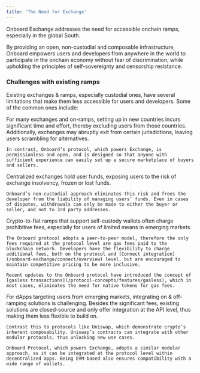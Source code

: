 ```yaml
---
title: 'The Need for Exchange'
---
```


Onboard Exchange addresses the need for accessible onchain ramps, especially in the global South. 

By providing an open, non-custodial and composable infrastructure, Onboard empowers users and developers from anywhere in the world to participate in the onchain economy without fear of discrimination, while upholding the principles of self-sovereignty and censorship resistance.

### Challenges with existing ramps

Existing exchanges & ramps, especially custodial ones, have several limitations that make them less accessible for users and developers. Some of the common ones include:

<AccordionGroup>
  <Accordion title="Geographical constraints">
    For many exchanges and on-ramps, setting up in new countries incurs significant time and effort, thereby excluding users from those countries. Additionally, exchanges may abruptly exit from certain jurisdictions, leaving users scrambling for alternatives.
    
    In contrast, Onboard’s protocol, which powers Exchange, is permissionless and open, and is designed so that anyone with sufficient experience can easily set up a secure marketplace of buyers and sellers.
  </Accordion>
  <Accordion title="Custodial risk">
    Centralized exchanges hold user funds, exposing users to the risk of exchange insolvency, frozen or lost funds.
    
    Onboard’s non-custodial approach eliminates this risk and frees the developer from the liability of managing users’ funds. Even in cases of disputes, withdrawals can only be made to either the buyer or seller, and not to 3rd party addresses.
  </Accordion>
  <Accordion title="High fees">
    Crypto-to-fiat ramps that support self-custody wallets often charge prohibitive fees, especially for users of limited means in emerging markets.
    
    The Onboard protocol adopts a peer-to-peer model, therefore the only fees required at the protocol level are gas fees paid to the blockchain network. Developers have the flexibility to charge additional fees, both on the protocol and [Connect integration](/onboard-exchange/connect/overview) level, but are encouraged to maintain competitive pricing to be more inclusive.
    
    Recent updates to the Onboard protocol have introduced the concept of [gasless transactions](/protocol-concepts/features/gasless), which in most cases, eliminates the need for native tokens for gas fees.
  </Accordion>
  <Accordion title="Closed source & non-composable">
    For dApps targeting users from emerging markets, integrating on & off-ramping solutions is challenging. Besides the significant fees, existing solutions are closed-source and only offer integration at the API level, thus making them less flexible to build on. 
    
    Contrast this to protocols like Uniswap, which demonstrate crypto’s inherent composability. Uniswap’s contracts can integrate with other modular protocols, thus unlocking new use cases.
    
    Onboard Protocol, which powers Exchange, adopts a similar modular approach, as it can be integrated at the protocol level within decentralized apps. Being EVM-based also ensures compatibility with a wide range of wallets.
  </Accordion>
</AccordionGroup>